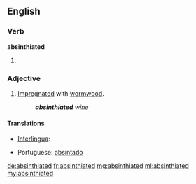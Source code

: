 ==English==

===Verb===
'''absinthiated'''

# {{past of|absinthiate}}

===Adjective===
{{en-adj}}

# [[impregnated|Impregnated]] with [[wormwood]].
#: '''''absinthiated''' wine''

====Translations====
{{trans-top|impregnated with wormwood}}
* [[Interlingua]]: {{t-|ia|absinthiate}}
{{trans-mid}}
* Portuguese: [[absintado]]
{{trans-bottom}}

[[de:absinthiated]]
[[fr:absinthiated]]
[[mg:absinthiated]]
[[ml:absinthiated]]
[[my:absinthiated]]